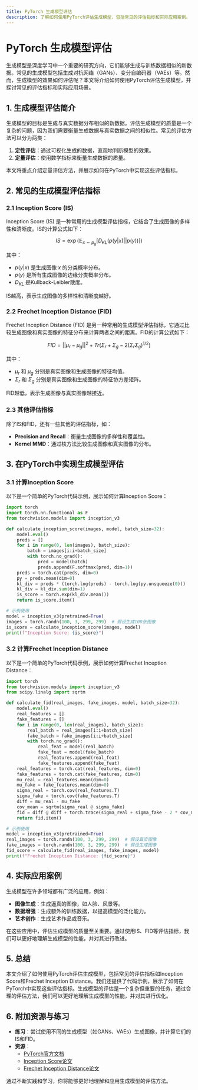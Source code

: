 ```yaml
---
title: PyTorch 生成模型评估
description: 了解如何使用PyTorch评估生成模型，包括常见的评估指标和实际应用案例。
---
```


# PyTorch 生成模型评估

生成模型是深度学习中一个重要的研究方向，它们能够生成与训练数据相似的新数据。常见的生成模型包括生成对抗网络（GANs）、变分自编码器（VAEs）等。然而，生成模型的效果如何评估呢？本文将介绍如何使用PyTorch评估生成模型，并探讨常见的评估指标和实际应用场景。

## 1. 生成模型评估简介

生成模型的目标是生成与真实数据分布相似的新数据。评估生成模型的质量是一个复杂的问题，因为我们需要衡量生成数据与真实数据之间的相似性。常见的评估方法可以分为两类：

1. **定性评估**：通过可视化生成的数据，直观地判断模型的效果。
2. **定量评估**：使用数学指标来衡量生成数据的质量。

本文将重点介绍定量评估方法，并展示如何在PyTorch中实现这些评估指标。

## 2. 常见的生成模型评估指标

### 2.1 Inception Score (IS)

Inception Score (IS) 是一种常用的生成模型评估指标，它结合了生成图像的多样性和清晰度。IS的计算公式如下：

$$
IS = \exp(\mathbb{E}_{x \sim p_g} [D_{KL}(p(y|x) || p(y))])
$$

其中：
- $p(y|x)$ 是生成图像 $x$ 的分类概率分布。
- $p(y)$ 是所有生成图像的边缘分类概率分布。
- $D_{KL}$ 是Kullback-Leibler散度。

IS越高，表示生成图像的多样性和清晰度越好。

### 2.2 Frechet Inception Distance (FID)

Frechet Inception Distance (FID) 是另一种常用的生成模型评估指标，它通过比较生成图像和真实图像的特征分布来计算两者之间的距离。FID的计算公式如下：

$$
FID = ||\mu_r - \mu_g||^2 + Tr(\Sigma_r + \Sigma_g - 2(\Sigma_r \Sigma_g)^{1/2})
$$

其中：
- $\mu_r$ 和 $\mu_g$ 分别是真实图像和生成图像的特征均值。
- $\Sigma_r$ 和 $\Sigma_g$ 分别是真实图像和生成图像的特征协方差矩阵。

FID越低，表示生成图像与真实图像越接近。

### 2.3 其他评估指标

除了IS和FID，还有一些其他的评估指标，如：
- **Precision and Recall**：衡量生成图像的多样性和覆盖性。
- **Kernel MMD**：通过核方法比较生成图像和真实图像的分布。

## 3. 在PyTorch中实现生成模型评估

### 3.1 计算Inception Score

以下是一个简单的PyTorch代码示例，展示如何计算Inception Score：

```python
import torch
import torch.nn.functional as F
from torchvision.models import inception_v3

def calculate_inception_score(images, model, batch_size=32):
    model.eval()
    preds = []
    for i in range(0, len(images), batch_size):
        batch = images[i:i+batch_size]
        with torch.no_grad():
            pred = model(batch)
            preds.append(F.softmax(pred, dim=1))
    preds = torch.cat(preds, dim=0)
    py = preds.mean(dim=0)
    kl_div = preds * (torch.log(preds) - torch.log(py.unsqueeze(0)))
    kl_div = kl_div.sum(dim=1)
    is_score = torch.exp(kl_div.mean())
    return is_score.item()

# 示例使用
model = inception_v3(pretrained=True)
images = torch.randn(100, 3, 299, 299)  # 假设生成100张图像
is_score = calculate_inception_score(images, model)
print(f"Inception Score: {is_score}")
```

### 3.2 计算Frechet Inception Distance

以下是一个简单的PyTorch代码示例，展示如何计算Frechet Inception Distance：

```python
import torch
from torchvision.models import inception_v3
from scipy.linalg import sqrtm

def calculate_fid(real_images, fake_images, model, batch_size=32):
    model.eval()
    real_features = []
    fake_features = []
    for i in range(0, len(real_images), batch_size):
        real_batch = real_images[i:i+batch_size]
        fake_batch = fake_images[i:i+batch_size]
        with torch.no_grad():
            real_feat = model(real_batch)
            fake_feat = model(fake_batch)
            real_features.append(real_feat)
            fake_features.append(fake_feat)
    real_features = torch.cat(real_features, dim=0)
    fake_features = torch.cat(fake_features, dim=0)
    mu_real = real_features.mean(dim=0)
    mu_fake = fake_features.mean(dim=0)
    sigma_real = torch.cov(real_features.T)
    sigma_fake = torch.cov(fake_features.T)
    diff = mu_real - mu_fake
    cov_mean = sqrtm(sigma_real @ sigma_fake)
    fid = diff @ diff + torch.trace(sigma_real + sigma_fake - 2 * cov_mean)
    return fid.item()

# 示例使用
model = inception_v3(pretrained=True)
real_images = torch.randn(100, 3, 299, 299)  # 假设真实图像
fake_images = torch.randn(100, 3, 299, 299)  # 假设生成图像
fid_score = calculate_fid(real_images, fake_images, model)
print(f"Frechet Inception Distance: {fid_score}")
```

## 4. 实际应用案例

生成模型在许多领域都有广泛的应用，例如：

- **图像生成**：生成逼真的图像，如人脸、风景等。
- **数据增强**：生成额外的训练数据，以提高模型的泛化能力。
- **艺术创作**：生成艺术作品或音乐。

在这些应用中，评估生成模型的质量至关重要。通过使用IS、FID等评估指标，我们可以更好地理解生成模型的性能，并对其进行改进。

## 5. 总结

本文介绍了如何使用PyTorch评估生成模型，包括常见的评估指标如Inception Score和Frechet Inception Distance。我们还提供了代码示例，展示了如何在PyTorch中实现这些评估指标。生成模型的评估是一个复杂但重要的任务，通过合理的评估方法，我们可以更好地理解生成模型的性能，并对其进行优化。

## 6. 附加资源与练习

- **练习**：尝试使用不同的生成模型（如GANs、VAEs）生成图像，并计算它们的IS和FID。
- **资源**：
  - [PyTorch官方文档](https://pytorch.org/docs/stable/index.html)
  - [Inception Score论文](https://arxiv.org/abs/1606.03498)
  - [Frechet Inception Distance论文](https://arxiv.org/abs/1706.08500)

通过不断实践和学习，你将能够更好地理解和应用生成模型的评估方法。